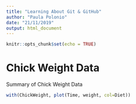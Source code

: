 ```yaml
---
title: "Learning About Git & GitHub"
author: "Paula Polonio"
date: "21/11/2019"
output: html_document
---
```


```r
knitr::opts_chunk$set(echo = TRUE)
```

# Chick Weight Data

Summary of Chick Weight Data

```r
with(ChickWeight, plot(Time, weight, col=Diet))
```
